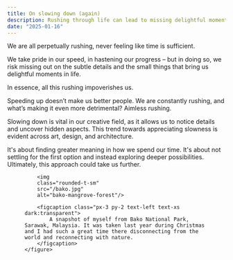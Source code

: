 ```yaml
---
title: On slowing down (again)
description: Rushing through life can lead to missing delightful moments and impoverishing experiences, while slowing down enhances creativity and allows for deeper exploration and meaning.
date: "2025-01-16"
---
```


We are all perpetually rushing, never feeling like time is sufficient.

We take pride in our speed, in hastening our progress – but in doing so, we risk missing out on the subtle details and the small things that bring us delightful moments in life.

In essence, all this rushing impoverishes us.

Speeding up doesn’t make us better people. We are constantly rushing, and what’s making it even more detrimental? Aimless rushing. 

Slowing down is vital in our creative field, as it allows us to notice details and uncover hidden aspects. This trend towards appreciating slowness is evident across art, design, and architecture.

It's about finding greater meaning in how we spend our time. It's about not settling for the first option and instead exploring deeper possibilities. Ultimately, this approach could take us further.

<div class="md:container md:mx-auto box-border p-8 border-0 bg-slate-50 dark:bg-slate-900">
    <figure class="rounded-md shadow-2xl">

        <img 
        class="rounded-t-sm" 
        src="/bako.jpg" 
        alt="bako-mangrove-forest"/>

        <figcaption class="px-3 py-2 text-left text-xs dark:transparent">
            A snapshot of myself from Bako National Park, Sarawak, Malaysia. It was taken last year during Christmas and I had such a great time there disconnecting from the world and reconnecting with nature.
        </figcaption>
    </figure>    
</div>